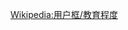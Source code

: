 {{userbox
| border-c = gray
| id       = <span style="font-weight:normal;">GU</span>
| id-c     = #162A53
| id-fc    = white
| id-op    = font-family: times, serif;
| info     = 这个用户是'''[[乔治城大学|<span style="color: white">乔治城大学的校友</span>]]'''。
| info-c   = #0044AA
| info-fc  = #CCCCCC
| info-op  = text-align:center;
| usercategory  = 乔治城大学维基人
| nocat = {{{nocat|}}}
}}<noinclude>
[[Wikipedia:用户框/教育程度]]
</noinclude>